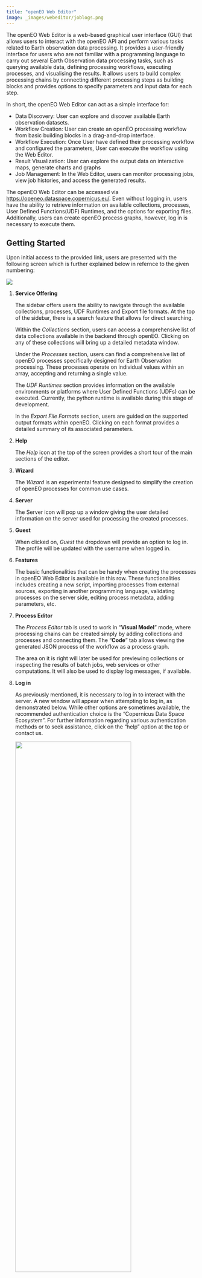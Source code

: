 ```yaml
---
title: "openEO Web Editor"
image: _images/webeditor/joblogs.png
---
```


The openEO Web Editor is a web-based graphical user interface (GUI) that allows users to interact with the openEO API and perform various tasks related to Earth observation data processing. It provides a user-friendly interface for users who are not familiar with a programming language to carry out several Earth Observation data processing tasks, such as querying available data, defining processing workflows, executing processes, and visualising the results. It allows users to build complex processing chains by connecting different processing steps as building blocks and provides options to specify parameters and input data for each step. 

In short, the openEO Web Editor can act as a simple interface for:


* Data Discovery: User can explore and discover available Earth observation datasets.
* Workflow Creation: User can create an openEO processing workflow from basic building blocks in a drag-and-drop interface.
* Workflow Execution: Once User have defined their processing workflow and configured the parameters, User can execute the workflow using the Web Editor. 
* Result Visualization: User can explore the output data on interactive maps, generate charts and graphs 
* Job Management: In the Web Editor, users can monitor processing jobs, view job histories, and access the generated results.

The openEO Web Editor can be accessed via [https://openeo.dataspace.copernicus.eu/](https://openeo.dataspace.copernicus.eu/){target="_blank"}. Even without logging in, users have the ability to retrieve information on available collections, processes, User Defined Functions(UDF) Runtimes, and the options for exporting files. Additionally, users can create openEO process graphs, however, log in is necessary to execute them.

## Getting Started

Upon initial access to the provided link, users are presented with the following screen which is further explained below in refernce to the given numbering:

![](_images/webeditor/webeditor.png)

1. **Service Offering**
   
    The sidebar offers users the ability to navigate through the available collections, processes, UDF Runtimes and Export file formats. At the top of the sidebar, there is a search feature that allows for direct searching. 

    Within the *Collections* section, users can access a comprehensive list of data collections available in the backend through openEO. Clicking on any of these collections will bring up a detailed metadata window.

    Under the *Processes* section, users can find a comprehensive list of openEO processes specifically designed for Earth Observation processing. These processes operate on individual values within an array, accepting and returning a single value.

    The *UDF Runtimes* section provides information on the available environments or platforms where User Defined Functions (UDFs) can be executed. Currently, the python runtime is available during this stage of development.

    In the *Export File Formats* section, users are guided on the supported output formats within openEO. Clicking on each format provides a detailed summary of its associated parameters.

2. **Help**
    
    The *Help* icon at the top of the screen provides a short tour of the main sections of the editor. 

3. **Wizard**

    The *Wizard* is an experimental feature designed to simplify the creation of openEO processes for common use cases.

4. **Server**

    The Server icon will pop up a window giving the user detailed information on the server used for processing the created processes. 

5. **Guest**

    When clicked on, *Guest* the dropdown will provide an option to log in. The profile will be updated with the username when logged in. 

6. **Features**

    The basic functionalities that can be handy when creating the processes in openEO Web Editor is available in this row. These functionalities includes creating a new script, importing processes from external sources, exporting in another programming language, validating processes on the server side, editing process metadata, adding parameters, etc. 

7. **Process Editor**
   
   The *Process Editor* tab is used to work in "**Visual Model**" mode, where processing chains can be created simply by adding collections and processes and connecting them. The "**Code**" tab allows viewing the generated JSON process of the workflow as a process graph.

   The area on it is right will later be used for previewing collections or inspecting the results of batch jobs, web services or other computations. It will also be used to display log messages, if available.

8.  **Log in**

    As previously mentioned, it is necessary to log in to interact with the server. A new window will appear when attempting to log in, as demonstrated below. While other options are sometimes available, the recommended authentication choice is the "Copernicus Data Space Ecosystem". For further information regarding various authentication methods or to seek assistance, click on the "help" option at the top or contact us.

    <centre><img src="_images/webeditor/editor_login.PNG"  width="80%" height="60%"></centre>
    

## Create a workflow

Based on their applications user can build their model by simple drag and drop method. Some processes may necessitate input parameters, which must be carefully considered. As an illustration, we present a simple case of creating a workflow to calculate NDVI using the Sentinel 2 L2A collection. Three main steps involved in using openEO for Earth Observation data processing is shown below. 

1. Load Collection 
   
    a. To start a task within the openEO web editor, the first step is to search for the necessary collections for analysis. Therefore, verifying that the required collections exist within the openEO database is important. This can be done by exploring or searching the list of available collections from the sidebar of the interface.
    In our example, we want to calculate the Normalized Difference Vegetation Index (NDVI), so the Sentinel 2 L2A collection will be used. So the next step is to drag and drop it into the Process Editor for further operations.
        
    ![](_images/webeditor/drag_collection.png)


    b. Once a collection is loaded, several parameters need to be specified, including the area of interest, temporal extent, and selection of bands. Clicking on `load_collection` opens a window where these parameters can be defined for subsequent processing.
    
        To specify the area of interest, users can choose between generating a bounding box or importing their spatial extent by dragging and dropping GeoJSON or KML files onto the map view. While this example demonstrates the use of a bounding box, it is suggested to experiment with a suitably compact area for testing purposes. Additionally, there is an option labeled "No filter", which includes all data in the datacube.

    ![](_images/webeditor/define_bbox.png)

        Another parameter to consider is the temporal extent, which allows users to restrict the loaded data to a specified time window. It is encouraged to choose a timeframe of 1-2 weeks for testing purposes.

    ![](_images/webeditor/define_temporal.png)

        In our case, for NDVI calculation, we have specifically chosen the Red band (B04) and the Near-Infrared (NIR) band (B08). 
        
    ![](_images/webeditor/define_bands.png)

2. Apply Processes
    
    The next step involves applying essential openEO processes, ranging from straightforward mathematical operations to more complex tasks such spatial or temporal aggregations. 

    In this task, we'll using a specific openEO process called `reduce_dimension` two times to simplify our data cube. First we deal with the various bands and then reduce the temporal dimension.
            
    ![](_images/webeditor/reduce_dimension.png)

    In the initial process, the `reduce_dimension` algorithm is utilised to reduce the band dimension after executing a series of addition, subtraction, and division operations necessary for the NDVI calculation.

    <centre><img src="_images/webeditor/reduce_bands.png"  width="80%" height="60%"></centre>

    Following this, with the same `reduce_dimension` algorithm we eliminate the temporal dimension by selecting the maximum value using the max function.
            
    <centre><img src="_images/webeditor/temporal_reducer.png"  width="80%" height="60%"></centre>


3. Select a format

    As a final step in the workflow creation is to select the output format. 
        
    ![](_images/webeditor/save_process.png)

    Since our workflow eliminated the temporal dimension, we can keep things simple and just save the result as a GeoTiff.

    ![](_images/webeditor/save_as_gtiff.png)


## Execute the workflow

To complete the data analysis process, the final step involves executing the created workflow. This can be done in two ways: synchronously or through batch job-based method. Synchronous method allows the user to download the data directly, whereas batch job-based method enables the user to execute process as a batch. The choice of method depends on the user's preference and the size of the dataset. 

![](_images/webeditor/execute_jobs.png)

In the above figure, the red box includes the two methods possible for executing the process. In this example, I used the synchronus method by directly clicking on *Run now*, which popped up a box in the bottom right corner. 

Once the execution process is completed, the result is automatically saved locally. It can also be visualised in the parallel window as shown in the image below:

![](_images/webeditor/webeditor_result.PNG)


Furthermore, if a Batch Job has been created, its actions can be monitored from the same window.


## Data Download using Wizard

The Wizard feature at the top navigation bar allows easy creation of process graphs for common, basic use cases without having to drag and drop processes as done earlier. 

:::{callout-warning}

This feature is experimental and it is not guaranteed that the generated process graphs are fully functional.

:::

At the time of this documentation release, two cases are available through the Wizard feature: direct downloading of data for a selected area and downloading computed spectral indices as shown in the figure below:

![](_images/webeditor/wizard.png)

User can select the preferred case and click on the *Next* button to proceed. The next window will allow the user to define the area of interest, temporal extent, and the collection to be used.
This method makes the task considerably more straightforward than the previously mentioned workflow creation approach. 

## Monitor the workflow

When a batch job is created, openEO's logs feature can help with *monitoring and debugging* of workflows. The back-end typically uses this to dump information during data processing that may be relevant for the user (e.g. warnings, resource stats, …). Like many other processes, job logs can be visualized programmatically as well as in the web editor. 

As shown in the following image, users have the option to access the job logs by clicking on the icon located next to the job ID at the bottom of the interface.

![](./_images/webeditor/joblist.png)

When clicking on it, a pane emerges on the right, as shown below:

![](./_images/webeditor/joblogs.png)

Moreover, users can utilize openEO processes like `inspect`. This allows logging of custom information to be displayed in the job logs.
